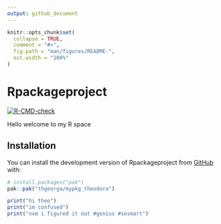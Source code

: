 ```yaml
---
output: github_document
---
```


<!-- README.md is generated from README.Rmd. Please edit that file -->

```r
knitr::opts_chunk$set(
  collapse = TRUE,
  comment = "#>",
  fig.path = "man/figures/README-",
  out.width = "100%"
)
```

# Rpackageproject

<!-- badges: start -->
[![R-CMD-check](https://github.com/thgeorga/mypkg_theodora/actions/workflows/R-CMD-check.yaml/badge.svg)](https://github.com/thgeorga/mypkg_theodora/actions/workflows/R-CMD-check.yaml)
<!-- badges: end -->

Hello welcome to my R space

## Installation

You can install the development version of Rpackageproject from [GitHub](https://github.com/) with:

``` r
# install.packages("pak")
pak::pak("thgeorga/mypkg_theodora")
```



```r

print("hi theo")
print("im confused")
print("nvm i figured it out #genius #sosmart")

```




